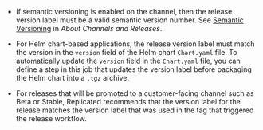* If semantic versioning is enabled on the channel, then the release version label must be a valid semantic version number. See [Semantic Versioning](releases-about#semantic-versioning) in _About Channels and Releases_.

* For Helm chart-based applications, the release version label must match the version in the `version` field of the Helm chart `Chart.yaml` file. To automatically update the `version` field in the `Chart.yaml` file, you can define a step in this job that updates the version label before packaging the Helm chart into a `.tgz` archive.

* For releases that will be promoted to a customer-facing channel such as Beta or Stable, Replicated recommends that the version label for the release matches the version label that was used in the tag that triggered the release workflow.